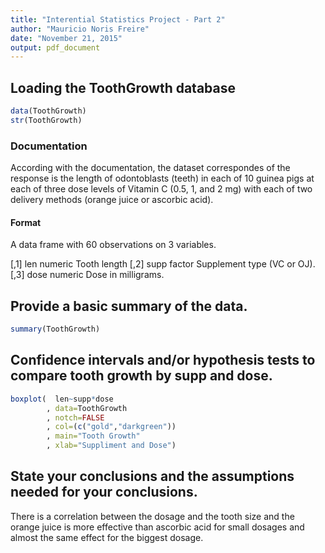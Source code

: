 ```yaml
---
title: "Interential Statistics Project - Part 2"
author: "Mauricio Noris Freire"
date: "November 21, 2015"
output: pdf_document
---
```


## Loading the ToothGrowth database

```r

data(ToothGrowth)
str(ToothGrowth)


```

### Documentation 
According with the documentation, the dataset correspondes of the response is the length of odontoblasts (teeth) in each of 10 guinea pigs at each of three dose levels of Vitamin C (0.5, 1, and 2 mg) with each of two delivery methods (orange juice or ascorbic acid). 

#### Format

A data frame with 60 observations on 3 variables. 

[,1]  len  numeric  Tooth length 
[,2]  supp  factor  Supplement type (VC or OJ). 
[,3]  dose  numeric  Dose in milligrams.  


## Provide a basic summary of the data.


```r

summary(ToothGrowth)

```


## Confidence intervals and/or hypothesis tests to compare tooth growth by supp and dose. 


```r

boxplot(  len~supp*dose
        , data=ToothGrowth
        , notch=FALSE
        , col=(c("gold","darkgreen"))
        , main="Tooth Growth"
        , xlab="Suppliment and Dose")

```

## State your conclusions and the assumptions needed for your conclusions. 

There is a correlation between the dosage and the tooth size and the orange juice is more effective than ascorbic acid for small dosages and almost the same effect for the biggest dosage.
